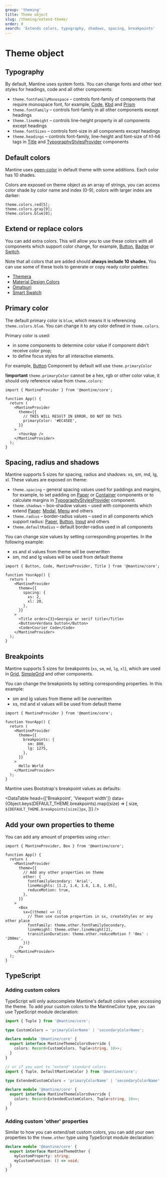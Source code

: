 ```yaml
---
group: 'theming'
title: Theme object
slug: /theming/extend-theme/
order: 0
search: 'Extends colors, typography, shadows, spacing, breakpoints'
---
```



# Theme object

## Typography

By default, Mantine uses system fonts. You can change fonts and other text styles for headings, code and all other components:

- `theme.fontFamilyMonospace` – controls font-family of components that require monospace font, for example, [Code](/core/code/), [Kbd](/core/kbd/) and [Prism](/others/prism/)
- `theme.fontFamily` – controls font-family in all other components except headings
- `theme.lineHeight` – controls line-height property in all components except headings
- `theme.fontSizes` – controls font-size in all components except headings
- `theme.headings` – controls font-family, line-height and font-size of h1-h6 tags in [Title](/core/title/) and [TypographyStylesProvider](/core/typography-styles-provider/) components

<Demo data={ThemeDemos.themeFontsExtend} />

## Default colors

Mantine uses [open-color](https://yeun.github.io/open-color/) in default theme with some additions.
Each color has 10 shades.

Colors are exposed on theme object as an array of strings,
you can access color shade by color name and index (0-9), colors with larger index are darker:

```tsx
theme.colors.red[5];
theme.colors.gray[9];
theme.colors.blue[0];
```

<ThemeColors />

## Extend or replace colors

You can add extra colors. This will allow you to use these colors with all components which support color change,
for example, [Button](/core/button/), [Badge](/core/badge/) or [Switch](/core/switch/).

Note that all colors that are added should **always include 10 shades**.
You can use some of these tools to generate or copy ready color palettes:

- [Themera](https://themera.vercel.app/)
- [Material Design Colors](https://www.materialui.co/colors)
- [Omatsuri](https://omatsuri.app/color-shades-generator)
- [Smart Swatch](https://smart-swatch.netlify.app/)

<Demo data={ThemeDemos.themeColorsExtend} />

## Primary color

The default primary color is `blue`, which means it is referencing `theme.colors.blue`.
You can change it to any color defined in `theme.colors`.

Primary color is used:

- in some components to determine color value if component didn't receive color prop;
- to define focus styles for all interactive elements.

For example, [Button](/core/button/) Component by default will use `theme.primaryColor`

<Demo data={ThemeDemos.primaryColor} />

**!important** `theme.primaryColor` cannot be a hex, rgb or other color value,
it should only reference value from `theme.colors`:

```tsx
import { MantineProvider } from '@mantine/core';

function App() {
  return (
    <MantineProvider
      theme={{
        // THIS WILL RESUlT IN ERROR, DO NOT DO THIS
        primaryColor: '#EC45EE',
      }}
    >
      <YourApp />
    </MantineProvider>
  );
}
```

## Spacing, radius and shadows

Mantine supports 5 sizes for spacing, radius and shadows: xs, sm, md, lg, xl.
These values are exposed on theme:

- `theme.spacing` – general spacing values used for paddings and margins, for example, to set padding on [Paper](/core/paper/) or [Container](/core/container/) components or to calculate margins in [TypographyStylesProvider](/core/typography-styles-provider/) component.
- `theme.shadows` – box-shadow values – used with components which extend [Paper](/core/paper/): [Modal](/core/modal/), [Menu](/core/menu/) and others
- `theme.radius` – border-radius values – used in all components which support radius: [Paper](/core/paper/), [Button](/core/button/), [Input](/core/input/) and others
- `theme.defaultRadius` – default border-radius used in all components

You can change size values by setting corresponding properties. In the following example:

- xs and xl values from theme will be overwritten
- sm, md and lg values will be used from default theme

```tsx
import { Button, Code, MantineProvider, Title } from '@mantine/core';

function YourApp() {
  return (
    <MantineProvider
      theme={{
        spacing: {
          xs: 2,
          xl: 20,
        },
      }}
    >
      <Title order={3}>Georgia or serif title</Title>
      <Button>Verdana button</Button>
      <Code>Courier Code</Code>
    </MantineProvider>
  );
}
```

## Breakpoints

Mantine supports 5 sizes for breakpoints (`xs`, `sm`, `md`, `lg`, `xl`), which are used in [Grid](/core/grid/), [SimpleGrid](/core/simple-grid/) and other components.

You can change the breakpoints by setting corresponding properties.
In this example:

- sm and lg values from theme will be overwritten
- xs, md and xl values will be used from default theme

```tsx
import { MantineProvider } from '@mantine/core';

function YourApp() {
  return (
    <MantineProvider
      theme={{
        breakpoints: {
          sm: 800,
          lg: 1275,
        },
      }}
    >
      Hello World
    </MantineProvider>
  );
}
```

Mantine uses Bootstrap's breakpoint values as defaults:

<DataTable
  head={['Breakpoint', 'Viewport width']}
  data={Object.keys(DEFAULT_THEME.breakpoints).map((size) => [
    size,
    `${DEFAULT_THEME.breakpoints[size]}px`,
  ])}
/>

## Add your own properties to theme

You can add any amount of properties using `other`:

```tsx
import { MantineProvider, Box } from '@mantine/core';

function App() {
  return (
    <MantineProvider
      theme={{
        // Add any other properties on theme
        other: {
          fontFamilySecondary: 'Arial',
          lineHeights: [1.2, 1.4, 1.6, 1.8, 1.95],
          reduceMotion: true,
        },
      }}
    >
      <Box
        sx={(theme) => ({
          // Then use custom properties in sx, createStyles or any other place
          fontFamily: theme.other.fontFamilySecondary,
          lineHeight: theme.other.lineHeight[2],
          transitionDuration: theme.other.reduceMotion ? '0ms' : '200ms',
        })}
      />
    </MantineProvider>
  );
}
```

## TypeScript

### Adding custom colors

TypeScript will only autocomplete Mantine's default colors when accessing the theme. To add your custom colors to the MantineColor type, you can use TypeScript module declaration:

```ts
import { Tuple } from '@mantine/core';

type CustomColors = 'primaryColorName' | 'secondaryColorName';

declare module '@mantine/core' {
  export interface MantineThemeColorsOverride {
    colors: Record<CustomColors, Tuple<string, 10>>;
  }
}

// or if you want to "extend" standard colors
import { Tuple, DefaultMantineColor } from '@mantine/core';

type ExtendedCustomColors = 'primaryColorName' | 'secondaryColorName' | DefaultMantineColor;

declare module '@mantine/core' {
  export interface MantineThemeColorsOverride {
    colors: Record<ExtendedCustomColors, Tuple<string, 10>>;
  }
}
```

### Adding custom 'other' properties

Similar to how you can extend/set custom colors, you can add your own properties to the `theme.other` type using TypeScript module declaration:

```ts
declare module '@mantine/core' {
  export interface MantineThemeOther {
    myCustomProperty: string;
    myCustomFunction: () => void;
  }
}
```
